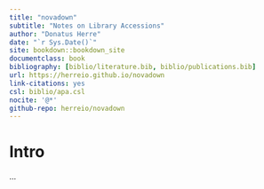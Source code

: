 ```yaml
---
title: "novadown"
subtitle: "Notes on Library Accessions"
author: "Donatus Herre"
date: "`r Sys.Date()`"
site: bookdown::bookdown_site
documentclass: book
bibliography: [biblio/literature.bib, biblio/publications.bib]
url: https://herreio.github.io/novadown
link-citations: yes
csl: biblio/apa.csl
nocite: '@*'
github-repo: herreio/novadown
---
```


# Intro {-}

...
